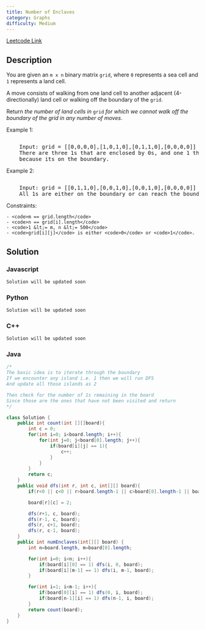 ```yaml
---
title: Number of Enclaves
category: Graphs
difficulty: Medium
---
```


<Callout>

[Leetcode Link](https://leetcode.com/problems/number-of-enclaves)

</Callout>

## Description

You are given an <code>m x n</code> binary matrix <code>grid</code>, where <code>0</code> represents a sea cell and <code>1</code> represents a land cell.

A move consists of walking from one land cell to another adjacent (4-directionally) land cell or walking off the boundary of the <code>grid</code>.

Return _the number of land cells in_ <code>grid</code> _for which we cannot walk off the boundary of the grid in any number of moves_.

Example 1:

<Image
	alt=""
	src="https://assets.leetcode.com/uploads/2021/02/18/enclaves1.jpg"
	width={333}
	height={333}
/>
<br />
<pre className="overflow-x-auto">
	Input: grid = [[0,0,0,0],[1,0,1,0],[0,1,1,0],[0,0,0,0]] Output: 3 Explanation:
	There are three 1s that are enclosed by 0s, and one 1 that is not enclosed
	because its on the boundary.
</pre>

Example 2:

<Image
	alt=""
	src="https://assets.leetcode.com/uploads/2021/02/18/enclaves2.jpg"
	width={333}
	height={333}
/>
<br />
<pre className="overflow-x-auto">
	Input: grid = [[0,1,1,0],[0,0,1,0],[0,0,1,0],[0,0,0,0]] Output: 0 Explanation:
	All 1s are either on the boundary or can reach the boundary.
</pre>

Constraints:

    - <code>m == grid.length</code>
    - <code>n == grid[i].length</code>
    - <code>1 &lt;= m, n &lt;= 500</code>
    - <code>grid[i][j]</code> is either <code>0</code> or <code>1</code>.

## Solution

### Javascript

```javascript
Solution will be updated soon
```

### Python

```python
Solution will be updated soon
```

### C++

```cpp
Solution will be updated soon
```

### Java

```java
/*
The basic idea is to iterate through the boundary
If we encounter any island i.e. 1 then we will run DFS
And update all those islands as 2

Then check for the number of 1s remaining in the board
Since those are the ones that have not been visited and return
*/

class Solution {
    public int count(int [][]board){
        int c = 0;
        for(int i=0; i<board.length; i++){
            for(int j=0; j<board[0].length; j++){
                if(board[i][j] == 1){
                    c++;
                }
            }
        }
        return c;
    }
    public void dfs(int r, int c, int[][] board){
        if(r<0 || c<0 || r>board.length-1 || c>board[0].length-1 || board[r][c] != 1) return;

        board[r][c] = 2;

        dfs(r+1, c, board);
        dfs(r-1, c, board);
        dfs(r, c+1, board);
        dfs(r, c-1, board);
    }
    public int numEnclaves(int[][] board) {
        int n=board.length, m=board[0].length;

        for(int i=0; i<n; i++){
            if(board[i][0] == 1) dfs(i, 0, board);
            if(board[i][m-1] == 1) dfs(i, m-1, board);
        }

        for(int i=1; i<m-1; i++){
            if(board[0][i] == 1) dfs(0, i, board);
            if(board[n-1][i] == 1) dfs(n-1, i, board);
        }
        return count(board);
    }
}

```
